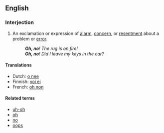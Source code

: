 ==English==

===Interjection===
{{en-intj|pos=[[Oh]] [[no]]}}

# An exclamation or expression of [[alarm]], [[concern]], or [[resentment]] about a problem or [[error]].
#: '''''Oh, no'''! The rug is on fire!''
#: '''''Oh, no'''! Did I leave my keys in the car?''

====Translations====
{{trans-top}}
*Dutch: [[o nee]]
*Finnish: [[voi ei]]
*French: [[oh non]]
{{trans-mid}}
{{trans-bottom}}

====Related terms====
*[[uh-oh]]
*[[oh]]
*[[no]]
*[[oops]]